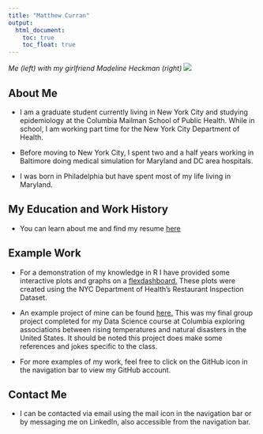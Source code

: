 ```yaml
---
title: "Matthew Curran"
output: 
  html_document:
    toc: true
    toc_float: true
---
```


_Me (left) with my girlfriend Madeline Heckman (right)_
![](images/Me.JPG)

## About Me

* I am a graduate student currently living in New York City and studying epidemiology at the Columbia Mailman School of Public Health. While in school, I am working part time for the New York City Department of Health.

* Before moving to New York City, I spent two and a half years working in Baltimore doing medical simulation for Maryland and DC area hospitals.

* I was born in Philadelphia but have spent most of my life living in Maryland.

## My Education and Work History

* You can learn about me and find my resume [here](about.html)

## Example Work

* For a demonstration of my knowledge in R I have provided some interactive plots and graphs on a [flexdashboard.](flexdashboard.html) These plots were created using the NYC Department of Health's Restaurant Inspection Dataset.

* An example project of mine can be found [here.](https://ilz2105.github.io/disasters.github.io/) This was my final group project completed for my Data Science course at Columbia exploring associations between rising temperatures and natural disasters in the United States. It should be noted this project does make some references and jokes specific to the class.

* For more examples of my work, feel free to click on the GitHub icon in the navigation bar to view my GitHub account.

## Contact Me

* I can be contacted via email using the mail icon in the navigation bar or by messaging me on LinkedIn, also accessible from the navigation bar.







